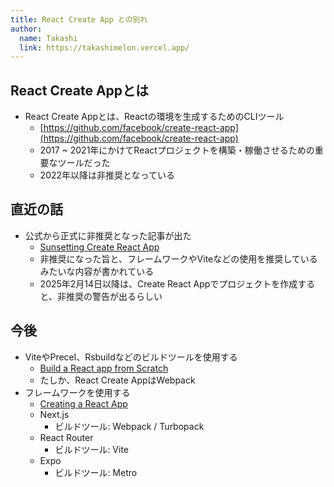```yaml
---
title: React Create App との別れ
author:
  name: Takashi
  link: https://takashimelon.vercel.app/
---
```


<Author frontmatter={frontmatter} />

## React Create Appとは

- React Create Appとは、Reactの環境を生成するためのCLIツール
  - [https://github.com/facebook/create-react-app](https://github.com/facebook/create-react-app)
  - 2017 ~ 2021年にかけてReactプロジェクトを構築・稼働させるための重要なツールだった
  - 2022年以降は非推奨となっている

## 直近の話

- 公式から正式に非推奨となった記事が出た
  - [Sunsetting Create React App](https://react.dev/blog/2025/02/14/sunsetting-create-react-app)
  - 非推奨になった旨と、フレームワークやViteなどの使用を推奨しているみたいな内容が書かれている
  - 2025年2月14日以降は、Create React Appでプロジェクトを作成すると、非推奨の警告が出るらしい

## 今後

- ViteやPrecel、Rsbuildなどのビルドツールを使用する
  - [Build a React app from Scratch](https://react.dev/learn/build-a-react-app-from-scratch)
  - たしか、React Create AppはWebpack
- フレームワークを使用する
  - [Creating a React App](https://react.dev/learn/creating-a-react-app)
  - Next.js
    - ビルドツール: Webpack / Turbopack
  - React Router
    - ビルドツール: Vite
  - Expo
    - ビルドツール: Metro
